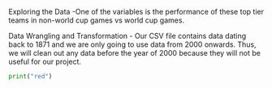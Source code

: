 Exploring the Data
-One of the variables is the performance of these top tier teams in non-world cup games vs world cup games.


Data Wrangling and Transformation
 -  Our CSV file contains data dating back to 1871 and we are only going to use data from 2000 onwards.
Thus, we will clean out any data before the year of 2000 because they will not be useful for our project.
   
```python
print("red")
```
